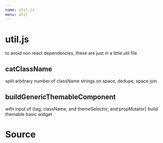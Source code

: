 ```yaml
---
name: util.js
menu: util
---
```



# util.js
to avoid non react dependencies, these are just in a little util file

## catClassName
split arbitrary number of className strings on space, dedupe, space join

## buildGenericThemableComponent
with input of {tag, className, and themeSelector, and propMutator} build themable basic widget

# Source
<SourceDisplay source={source} />
